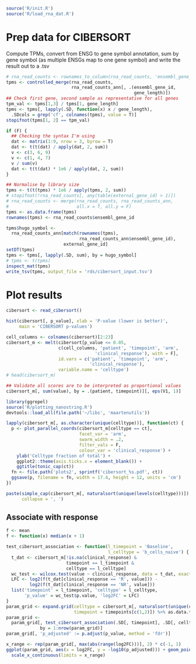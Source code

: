 ```r
source('R/init.R')
source('R/load_rna_dat.R')
```

# Prep data for CIBERSORT

Compute TPMs, convert from ENSG to gene symbol annotation, sum by gene symbol
(as multiple ENSGs map to one gene symbol) and write the result out to a .tsv

```r
# rna_read_counts <- rownames_to_column(rna_read_counts, 'ensembl_gene_id')
tpms <- controlled_merge(rna_read_counts,
                         rna_read_counts_ann[, .(ensembl_gene_id,
                                                 gene_length)])
## Check first gene, second sample as representative for all genes
tpm_val <- tpms[1,3] / tpms[1, gene_length]
tpms <- tpms[, lapply(.SD, function(x) x / gene_length),
  .SDcols = grep('cf', colnames(tpms), value = T)]
stopifnot(tpms[1, 2] == tpm_val)

if (F) {
  ## Checking the syntax I'm using
  dat <- matrix(1:9, nrow = 3, byrow = T)
  dat <- t(t(dat) / apply(dat, 2, sum))
  v <- c(3, 6, 9)
  v <- c(1, 4, 7)
  v / sum(v)
  dat <- t(t(dat) * 1e6 / apply(dat, 2, sum))
}

## Normalise by library size
tpms <- t(t(tpms) * 1e6 / apply(tpms, 2, sum))
# stopifnot(!rna_read_counts[, any(table(external_gene_id) > 1)])
# rna_read_counts <- merge(rna_read_counts, rna_read_counts_ann,
#                          all.x = T, all.y = F)
tpms <- as.data.frame(tpms)
rownames(tpms) <- rna_read_counts$ensembl_gene_id

tpms$hugo_symbol <- 
  rna_read_counts_ann[match(rownames(tpms), 
                            rna_read_counts_ann$ensembl_gene_id),
                      external_gene_id]
setDT(tpms)
tpms <- tpms[, lapply(.SD, sum), by = hugo_symbol]
# tpms <- t(tpms)
inspect_mat(tpms)
write_tsv(tpms, output_file = 'rds/cibersort_input.tsv')
```

# Plot results

```r
cibersort <- read_cibersort()
```

```r
hist(cibersort[, p_value], xlab = 'P-value (lower is better)',
     main = 'CIBERSORT p-values')
```

```r
cell_columns <- colnames(cibersort)[2:23]
cibersort_m <- melt(cibersort[p_value <= 0.05, 
                    c(cell_columns, 'patient', 'timepoint', 'arm',
                                  'clinical_response'), with = F],
                    id.vars = c('patient', 'timepoint', 'arm', 
                                'clinical_response'),
                    variable.name = 'celltype')
# head(cibersort_m)

## Validate all scores are to be interpreted as proportional values
cibersort_m[, sum(value), by = .(patient, timepoint)][, eps(V1, 1)]
```


```r
library(ggrepel)
source('R/plotting_nanostring.R')
devtools::load_all(file.path('~/libs', 'maartenutils'))

lapply(cibersort_m[, as.character(unique(celltype))], function(ct) {
  p <- plot_parallel_coords(cibersort_m[celltype == ct],
                            facet_var = 'arm',
                            swarm_width = .2,
                            filter_vals = F,
                            colour_var = 'clinical_response') +
    ylab('Celltype fraction of total') +
    ggplot2::theme(axis.ticks.x = element_blank()) +
    ggtitle(tonic_cap(ct))
  fn <- file.path('plots2', sprintf('cibersort_%s.pdf', ct))
  ggsave(p, filename = fn, width = 17.4, height = 12, units = 'cm')
})
```

```r
paste(simple_cap(cibersort_m[, naturalsort(unique(levels(celltype)))]), 
      collapse = ', ')
```


## Associate with response


```r
f <- mean
f <- function(x) median(x + 1)

test_cibersort_association <- function(l_timepoint = 'Baseline',
                                       l_celltype = 'b_cells_naive') {
  t_dat <- cibersort_m[!is.na(clinical_response) & 
                       timepoint == l_timepoint & 
                       celltype == l_celltype]
  wc_test <- wilcox.test(value ~ clinical_response, data = t_dat, exact = F)
  LFC <- log2(f(t_dat[clinical_response == 'R', value])) -
         log2(f(t_dat[clinical_response == 'NR', value]))
  list('timepoint' = l_timepoint, 'celltype' = l_celltype, 
       'p_value' = wc_test$p.value, 'log2FC' = LFC)
}
param_grid <- expand.grid(celltype = cibersort_m[, naturalsort(unique(celltype))],
                          timepoint = timepoints[c(1,2)]) %>% as.data.table
param_grid <- 
  param_grid[, test_cibersort_association(.SD[, timepoint], .SD[, celltype]), 
             by = 1:nrow(param_grid)]
param_grid[, 'p_adjusted' := p.adjust(p_value, method = 'fdr')]
```

```r
x_range <- rep(param_grid[, max(abs(range(log2FC)))], 2) * c(-1, 1)
ggplot(param_grid, aes(x = log2FC, y = -log10(p_adjusted))) + geom_point() +
  scale_x_continuous(limits = x_range)
```


